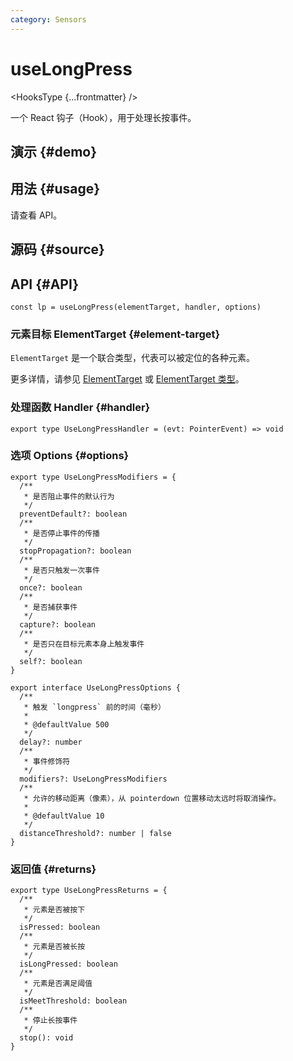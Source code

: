 ```yaml
---
category: Sensors
---
```


# useLongPress


<HooksType {...frontmatter} />

一个 React 钩子（Hook），用于处理长按事件。

## 演示 \{#demo}


<App />

## 用法 \{#usage}

请查看 API。

## 源码 \{#source}


<Source />

## API \{#API}

```tsx
const lp = useLongPress(elementTarget, handler, options)
```

### 元素目标 ElementTarget \{#element-target}

`ElementTarget` 是一个联合类型，代表可以被定位的各种元素。

更多详情，请参见 [ElementTarget](/docs/features/element-target) 或 [ElementTarget 类型](/docs/features/element-target#element-target-types)。

### 处理函数 Handler \{#handler}

```tsx
export type UseLongPressHandler = (evt: PointerEvent) => void
```

### 选项 Options \{#options}

```tsx
export type UseLongPressModifiers = {
  /**
   * 是否阻止事件的默认行为
   */
  preventDefault?: boolean
  /**
   * 是否停止事件的传播
   */
  stopPropagation?: boolean
  /**
   * 是否只触发一次事件
   */
  once?: boolean
  /**
   * 是否捕获事件
   */
  capture?: boolean
  /**
   * 是否只在目标元素本身上触发事件
   */
  self?: boolean
}

export interface UseLongPressOptions {
  /**
   * 触发 `longpress` 前的时间（毫秒）
   *
   * @defaultValue 500
   */
  delay?: number
  /**
   * 事件修饰符
   */
  modifiers?: UseLongPressModifiers
  /**
   * 允许的移动距离（像素），从 pointerdown 位置移动太远时将取消操作。
   *
   * @defaultValue 10
   */
  distanceThreshold?: number | false
}
```

### 返回值 \{#returns}

```tsx
export type UseLongPressReturns = {
  /**
   * 元素是否被按下
   */
  isPressed: boolean
  /**
   * 元素是否被长按
   */
  isLongPressed: boolean
  /**
   * 元素是否满足阈值
   */
  isMeetThreshold: boolean
  /**
   * 停止长按事件
   */
  stop(): void
}
```
